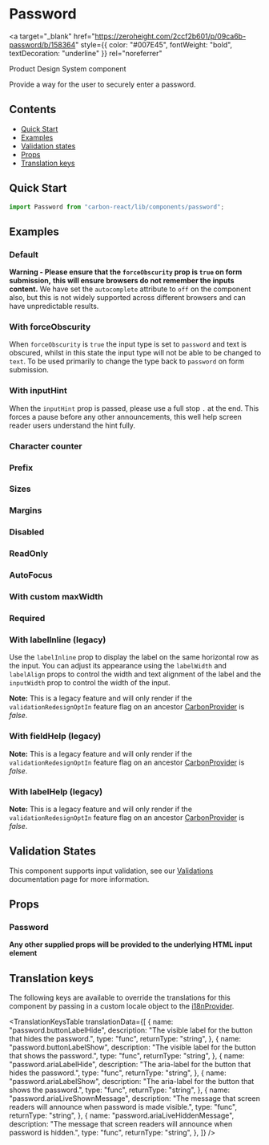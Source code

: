 

<Meta of={PasswordStories} />

# Password

<a
  target="_blank"
  href="https://zeroheight.com/2ccf2b601/p/09ca6b-password/b/158364"
  style={{ color: "#007E45", fontWeight: "bold", textDecoration: "underline" }}
  rel="noreferrer"
>
  Product Design System component
</a>

Provide a way for the user to securely enter a password.

## Contents

- [Quick Start](#quick-start)
- [Examples](#examples)
- [Validation states](#validation-states)
- [Props](#props)
- [Translation keys](#translation-keys)

## Quick Start

```javascript
import Password from "carbon-react/lib/components/password";
```

## Examples

### Default

**Warning - Please ensure that the `forceObscurity` prop is `true` on form submission,**
**this will ensure browsers do not remember the inputs content.**
We have set the `autocomplete` attribute to `off` on the component also, but this is not widely
supported across different browsers and can have unpredictable results.

<Canvas of={PasswordStories.Default} />

### With forceObscurity

When `forceObscurity` is `true` the input type is set to `password` and text is obscured, whilst in this state
the input type will not be able to be changed to `text`. To be used primarily to change the type back to
`password` on form submission.

<Canvas of={PasswordStories.ForceObscurity} />

### With inputHint

When the `inputHint` prop is passed, please use a full stop `.` at the end. This forces a pause
before any other announcements, this well help screen reader users understand the hint fully.

<Canvas of={PasswordStories.InputHint} />

### Character counter

<Canvas of={PasswordStories.CharacterCounter} />

### Prefix

<Canvas of={PasswordStories.Prefix} />

### Sizes

<Canvas of={PasswordStories.Sizes} />

### Margins

<Canvas of={PasswordStories.Margins} />

### Disabled

<Canvas of={PasswordStories.Disabled} />

### ReadOnly

<Canvas of={PasswordStories.ReadOnly} />

### AutoFocus

<Canvas of={PasswordStories.AutoFocus} />

### With custom maxWidth

<Canvas of={PasswordStories.WithCustomMaxWidth} />

### Required

<Canvas of={PasswordStories.WithRequired} />

### With labelInline (legacy)

Use the `labelInline` prop to display the label on the same horizontal row as the input. You can adjust its appearance using the `labelWidth` and 
`labelAlign` props to control the width and text alignment of the label and the `inputWidth` prop to control the width of the input.

**Note:** This is a legacy feature and will only render if the `validationRedesignOptIn` feature flag on an ancestor [CarbonProvider](../?path=/docs/carbon-provider--docs) is *false*.

<Canvas of={PasswordStories.WithLabelInline} />

<Canvas of={PasswordStories.WithLabelAlign} />

### With fieldHelp (legacy)

**Note:** This is a legacy feature and will only render if the `validationRedesignOptIn` feature flag on an ancestor [CarbonProvider](../?path=/docs/carbon-provider--docs) is *false*.

<Canvas of={PasswordStories.WithFieldHelp} />

### With labelHelp (legacy)

**Note:** This is a legacy feature and will only render if the `validationRedesignOptIn` feature flag on an ancestor [CarbonProvider](../?path=/docs/carbon-provider--docs) is *false*.

<Canvas of={PasswordStories.WithLabelHelp} />

## Validation States

This component supports input validation, see our [Validations](../?path=/docs/documentation-validations--docs) documentation page for more information.

## Props

### Password

<ArgTypes of={PasswordStories} />

**Any other supplied props will be provided to the underlying HTML input element**

## Translation keys

The following keys are available to override the translations for this component by passing in a custom locale object to the
[i18nProvider](../?path=/docs/documentation-i18n--docs).

<TranslationKeysTable
  translationData={[
    {
      name: "password.buttonLabelHide",
      description:
        "The visible label for the button that hides the password.",
      type: "func",
      returnType: "string",
    },
    {
      name: "password.buttonLabelShow",
      description:
        "The visible label for the button that shows the password.",
      type: "func",
      returnType: "string",
    },
    {
      name: "password.ariaLabelHide",
      description:
        "The aria-label for the button that hides the password.",
      type: "func",
      returnType: "string",
    },
    {
      name: "password.ariaLabelShow",
      description:
        "The aria-label for the button that shows the password.",
      type: "func",
      returnType: "string",
    },
    {
      name: "password.ariaLiveShownMessage",
      description:
        "The message that screen readers will announce when password is made visible.",
      type: "func",
      returnType: "string",
    },
    {
      name: "password.ariaLiveHiddenMessage",
      description:
        "The message that screen readers will announce when password is hidden.",
      type: "func",
      returnType: "string",
    },
  ]}
/>

